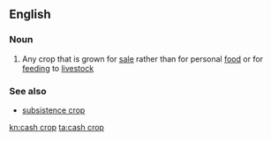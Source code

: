 ==English==

===Noun===
{{wikipedia}}
{{en-noun|sg=[[cash]] [[crop]]}}

# {{agriculture}} Any crop that is grown for [[sale]] rather than for personal [[food]] or for [[feeding]] to [[livestock]]

===See also===
*[[subsistence crop]]

[[kn:cash crop]]
[[ta:cash crop]]